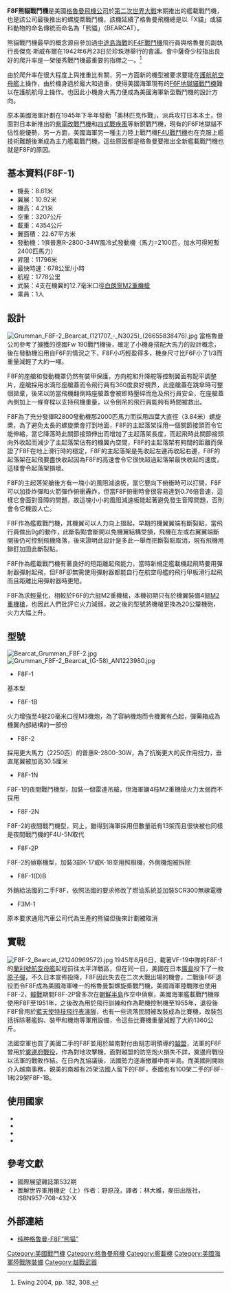 {{Infobox Aircraft
|name = F8F熊貓戰鬥機
|image = Image:Grumman F8F-2P Bearcat (G-58) AN1133980.jpg
|caption  = 圖為「F8F-2P偵察機型」
|type = 艦載戰鬥機
|designer = 比爾．舒溫特
|manufacturer = 格魯曼飛機公司
|first flight = 1944年8月21日
|number built = 1265架
|primary user = 美國海軍<br/>美國海軍陸戰隊
}}

'''F8F熊貓戰鬥機'''是美國[[格鲁门公司|格魯曼飛機公司]]於[[第二次世界大戰|第二次世界大戰]]末期推出的艦載戰鬥機，也是該公司最後推出的螺旋槳戰鬥機，該機延續了格魯曼飛機總是以「X貓」或貓科動物的命名傳統而命名為「熊貓」（BEARCAT）。

熊貓戰鬥機最早的概念源自參加過[[中途島海戰|中途島海戰]]的[[F4F戰鬥機|F4F戰鬥機]]飛行員與格魯曼的副執行長傑克·斯威布爾在1942年6月23日於珍珠港舉行的會議。會中薩奇少校指出良好的爬升率是一架優秀戰鬥機最重要的指標之一。<ref>Ewing 2004, pp. 182, 308.</ref>

由於爬升率在很大程度上與推重比有關，另一方面新的機型被要求要能在[[护航航空母舰|護航航空母艦]]上操作，由於機身過於龐大和過重，使得美國海軍現有的[[F6F地獄貓戰鬥機|F6F地獄貓戰鬥機]]難以在護航航母上操作。也因此小機身大馬力便成為美國海軍新型戰鬥機的設計方向。

原本美國海軍計劃在1945年下半年發動「奧林匹克作戰」，派兵攻打日本本土，但面對日本新推出的[[紫電改|紫電改戰鬥機]]和[[四式戰鬥機|四式戰疾風]]等新銳戰鬥機，現有的F6F地獄貓不佔性能優勢，另一方面，美國海軍另一種主力陸上戰鬥機[[F4U戰鬥機|F4U戰鬥機]]也在克服上艦技術難題後漸成為主力艦載戰鬥機，這些原因都是格魯曼要推出全新艦載戰鬥機也就是F8F的原因。{{來源請求|reason=對於F8F的研製與美方顧慮紫電改或四式戰之性能有關這一點，請提供足以佐證的美官方原始資料。英日文維基均無此類論述|date=2020年11月11日}}

==基本資料(F8F-1)==
* 機長：8.61米
* 翼展：10.92米 
* 機高：4.21米
* 空重：3207公斤
* 載重：4354公斤
* 翼面積：22.67平方米 
* 發動機：1俱普惠R-2800-34W風冷式發動機（馬力=2100匹，加水可得短暫2400匹馬力）
* 昇限：11796米
* 最快時速：678公里/小時
* 航程：1778公里
* 武裝：4支在機翼的12.7毫米口徑[[白朗寧M2重機槍|白朗寧M2重機槍]]
* 乘員：1人

==設計==
[[File:Grumman_F8F-2_Bearcat_(121707_-_N3025)_(26655838476).jpg|thumb]]
當格魯曼公司參考了擄獲的德國Fw 190戰鬥機後，確定了小機身搭配大馬力的設計概念，後在發動機沿用自F6F的情況之下，F8F小巧輕盈得多，機身尺寸比F6F小了1/3而重量減輕了大約一噸。

F8F的座艙和發動機罩仍然有裝甲保護，方向舵和升降舵等控制翼面有配平調整片，座艙採用水滴形座艙蓋而令飛行員有360度良好視界，此座艙蓋在跳傘時可整個拋棄，後來以防當飛機翻倒時座艙蓋會被即時壓碎而危及飛行員安全，在座艙蓋內側加上一條脊樑以支持飛機重量，以令倒吊的飛行員能夠有時間被救出。

F8F為了充分發揮R2800發動機那2000匹馬力而採用四葉大直徑（3.84米）螺旋槳，為了避免太長的螺旋槳會打到地面，F8F的主起落架採用一個關節接頭而令它能伸縮，當它降落時此關節接頭伸出而增加了主起落架長度，而起飛時此關節接頭向外收起而減少了主起落架佔有的機翼內空間，F8F的主起落架有夠闊的距離而保證了F8F在地上滑行時的穩定，F8F的主起落架是先收起左邊再收起右邊，F8F的起落架在起飛要盡快收起因為F8F的高速會令它很快超過起落架最快收起的速度，這樣會令起落架損壞。

F8F的主起落架艙後方有一塊小的風阻減速板，當它要向下俯衝時可以打開，F8F可以加掛炸彈和火箭彈作俯衝轟炸，但當F8F俯衝時會很容易達到0.76倍音速，這樣它會面對音障的問題，故這塊小小的風阻減速板能起著避免發生音障問題，否則會令它機毀人亡。

F8F作為艦載戰鬥機，其機翼可以人力向上摺起，早期的機翼翼端有斷裂點，當飛行員做出9g的動作，此斷裂點會斷開以免機翼結構受損，飛機在左或右翼翼端斷開後仍可控制飛機降落，後來證明此設計是多此一舉而把斷裂點取消，現有飛機用鉚釘加固此斷裂點。

F8F作為艦載戰鬥機有著良好的短距離起飛能力，當時新規定艦載機起飛時要用彈射器彈射起飛，但F8F卻無需使用彈射器都能自行在航空母艦的飛行甲板滑行起飛而且距離比用彈射器時更短。

F8F為求輕量化，相較於F6F的六挺M2重機槍，本機初期只有於機翼裝備4挺[[白朗寧M2重機槍|M2重機槍]]，也因此人們批評它火力減弱。故之後的型號將機槍更換為20公釐機砲，火力大幅上升。

==型號==
[[File:Bearcat_Grumman_F8F-2.jpg|thumb]]
[[File:Grumman_F8F-2_Bearcat_(G-58)_AN1223980.jpg|thumb]]
*F8F-1
基本型
*F8F-1B
火力增強至4挺20毫米口徑M3機炮，為了容納機炮而令機翼有凸起，彈藥箱成為機翼內部結構的一部份
*F8F-2
採用更大馬力（2250匹）的普惠R-2800-30W，為了抗衡更大的反作用扭力，垂直尾翼被加高30.5厘米
*F8F-1N
F8F-1的夜間戰鬥機型，加裝一個雷達吊艙，但海軍嫌4枝M2重機槍火力太弱而不採用
*F8F-2N
F8F-2的夜間戰鬥機型，同上，雖得到海軍採用但數量祇有13架而且很快被也同樣是夜間戰鬥機的F4U-5N取代
*F8F-2P
F8F-2的偵察機型，加裝3部K-17或K-18空用照相機，外側機炮被拆除
*F8F-1(D)B
外銷給法國的二手F8F，依照法國的要求修改了燃油系統並加裝SCR300無線電機
*F3M-1
原本要求通用汽車公司代為生產的熊貓但後來計劃被取消

==實戰==
[[File:F8F-2_Bearcat_(21240969572).jpg|thumb]]
1945年8月6日，載著VF-19中隊的F8F-1的[[蘭利號航空母艦_(CVL-27)|蘭利號航空母艦]]起程前往太平洋戰區，但在同一日，美國在日本[[廣島|廣島]]投下了一枚[[原子彈|原子彈]]，不久日本宣佈投降，F8F因此失去在二次大戰出場的機會，二戰後F6F退役而令F8F成為美國海軍唯一的格魯曼製螺旋槳戰鬥機，美國海軍陸戰隊也使用F8F-2，[[韓戰|韓戰]]期間F8F-2P曾多次在[[朝鮮半島|朝鮮半島]]作空中偵察，美國海軍艦載戰鬥機隊使用F8F至1951年，之後改為用於飛行訓練和作為靶機控制機至1955年，退役後F8F曾用於[[美國海軍藍天使特技飛行隊|藍天使特技飛行表演隊]]，也有一些流落民間被改裝成為比賽機，改裝包括拆除著艦鈎、裝甲和機炮等軍用設備，令這些比賽機重量減輕了大約1360公斤。

法國空軍也買了美國二手的F8F並用於越南對付由胡志明領導的[[越南獨立同盟會|越盟]]，法軍的F8F曾用於[[奠邊府戰役|奠邊府戰役]]，作為對地攻擊機，面對越盟的防空炮火損失不詳，奠邊府戰役以法軍的戰敗作結。在日內瓦協議後，法國勢力逐漸撤離中南半島。而美國則開始介入越南事務，親美的南越有25架法國人留下的F8F，泰國也有100架二手的F8F-1和29架F8F-1B。

==使用國家==
*{{USA}}
*{{FRA}}
*{{THA}}
*{{flag|South Vietnam}}

==參考文獻==
{{Commons|Category:Grumman F8F Bearcat}}
*國際展望雜誌第532期
*圖解世界軍用機史（上）作者：野原茂，譯者：林大維，麥田出版社，ISBN957-708-432-X

==外部連結==
*[http://www.afwing.com/intro/f8f/1.htm 纯种格鲁曼-F8F“熊猫”]{{Wayback|url=http://www.afwing.com/intro/f8f/1.htm |date=20170429111848 }}

{{Grumman aircraft}}

[[Category:美國戰鬥機|Category:美國戰鬥機]]
[[Category:格魯曼飛機|Category:格魯曼飛機]]
[[Category:艦載機|Category:艦載機]]
[[Category:美國海軍陸戰隊裝備|Category:美國海軍陸戰隊裝備]]
[[Category:越戰武器|Category:越戰武器]]